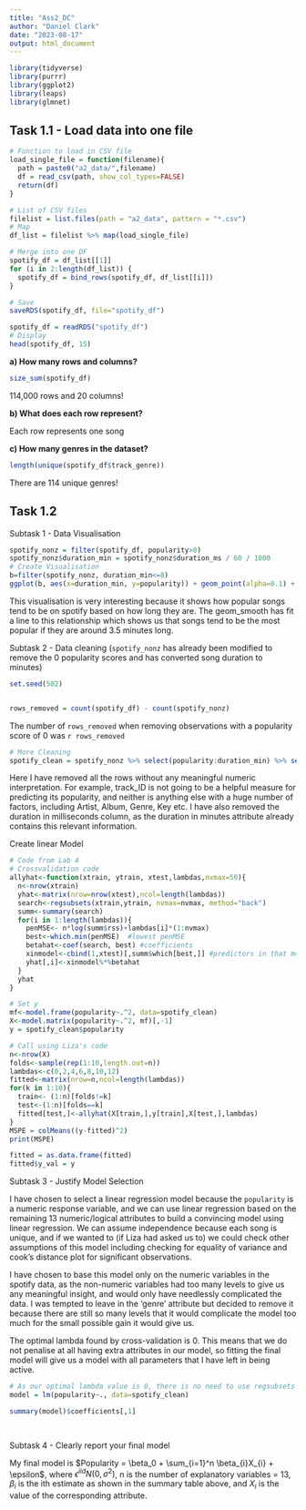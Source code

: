 ```yaml
---
title: "Ass2_DC"
author: "Daniel Clark"
date: "2023-08-17"
output: html_document
---
```


```r
library(tidyverse)
library(purrr)
library(ggplot2)
library(leaps)
library(glmnet)

```



## Task 1.1 - Load data into one file

```r
# Function to load in CSV file 
load_single_file = function(filename){
  path = paste0("a2_data/",filename)
  df = read_csv(path, show_col_types=FALSE)
  return(df)
}

# List of CSV files
filelist = list.files(path = "a2_data", pattern = "*.csv")
# Map
df_list = filelist %>% map(load_single_file)

# Merge into one DF
spotify_df = df_list[[1]]
for (i in 2:length(df_list)) {
  spotify_df = bind_rows(spotify_df, df_list[[i]])
}

# Save
saveRDS(spotify_df, file="spotify_df")
```


```r
spotify_df = readRDS("spotify_df")
# Display
head(spotify_df, 15)
```

**a) How many rows and columns?**
```r
size_sum(spotify_df)
```
114,000 rows and 20 columns!


**b) What does each row represent?**

Each row represents one song


**c) How many genres in the dataset?**
```r
length(unique(spotify_df$track_genre))
```
There are 114 unique genres!

## Task 1.2

Subtask 1 - Data Visualisation

```r
spotify_nonz = filter(spotify_df, popularity>0)
spotify_nonz$duration_min = spotify_nonz$duration_ms / 60 / 1000
# Create Visualisation
b=filter(spotify_nonz, duration_min<=8)
ggplot(b, aes(x=duration_min, y=popularity)) + geom_point(alpha=0.1) + geom_smooth()

```

This visualisation is very interesting because it shows how popular songs tend to be on spotify based on how long they are. The geom_smooth has fit a line to this relationship which shows us that songs tend to be the most popular if they are around 3.5 minutes long.


Subtask 2 - Data cleaning
(`spotify_nonz` has already been modified to remove the 0 popularity scores and has converted song duration to minutes)
```r
set.seed(502)


rows_removed = count(spotify_df) - count(spotify_nonz)
```

The number of `rows_removed` when removing observations with a popularity score of 0 was `r rows_removed`

```r
# More Cleaning
spotify_clean = spotify_nonz %>% select(popularity:duration_min) %>% select(-c(duration_ms, track_genre, key))

```

Here I have removed all the rows without any meaningful numeric interpretation. For example, track_ID is not going to be a helpful measure for predicting its popularity, and neither is anything else with a huge number of factors, including Artist, Album, Genre, Key etc. I have also removed the duration in milliseconds column, as the duration in minutes attribute already contains this relevant information.

Create linear Model

```r
# Code from Lab 4
# Crossvalidation code
allyhat<-function(xtrain, ytrain, xtest,lambdas,nvmax=50){
  n<-nrow(xtrain)
  yhat<-matrix(nrow=nrow(xtest),ncol=length(lambdas))
  search<-regsubsets(xtrain,ytrain, nvmax=nvmax, method="back")
  summ<-summary(search)
  for(i in 1:length(lambdas)){
    penMSE<- n*log(summ$rss)+lambdas[i]*(1:nvmax)
    best<-which.min(penMSE)  #lowest penMSE
    betahat<-coef(search, best) #coefficients
    xinmodel<-cbind(1,xtest)[,summ$which[best,]] #predictors in that model
    yhat[,i]<-xinmodel%*%betahat
  }
  yhat
}

# Set y
mf<-model.frame(popularity~.^2, data=spotify_clean)
X<-model.matrix(popularity~.^2, mf)[,-1]
y = spotify_clean$popularity

# Call using Liza's code
n<-nrow(X)
folds<-sample(rep(1:10,length.out=n))
lambdas<-c(0,2,4,6,8,10,12)
fitted<-matrix(nrow=n,ncol=length(lambdas))
for(k in 1:10){
  train<- (1:n)[folds!=k]
  test<-(1:n)[folds==k]
  fitted[test,]<-allyhat(X[train,],y[train],X[test,],lambdas)  
}
MSPE = colMeans((y-fitted)^2)
print(MSPE)

fitted = as.data.frame(fitted)
fitted$y_val = y
```


Subtask 3 - Justify Model Selection

I have chosen to select a linear regression model because the `popularity` is a numeric response variable, and we can use linear regression based on the remaining 13 numeric/logical attributes to build a convincing model using linear regression. We can assume independence because each song is unique, and if we wanted to (if Liza had asked us to) we could check other assumptions of this model including checking for equality of variance and cook's distance plot for significant observations.

I have chosen to base this model only on the numeric variables in the spotify data, as the non-numeric variables had too many levels to give us any meaningful insight, and would only have needlessly complicated the data. I was tempted to leave in the 'genre' attribute but decided to remove it because there are still so many levels that it would complicate the model too much for the small possible gain it would give us.

The optimal lambda found by cross-validation is 0. This means that we do not penalise at all having extra attributes in our model, so fitting the final model will give us a model with all parameters that I have left in being active.

```r
# As our optimal lambda value is 0, there is no need to use regsubsets to find different parameter sets.
model = lm(popularity~., data=spotify_clean)

summary(model)$coefficients[,1]

  
```



Subtask 4 - Clearly report your final model


My final model is $Popularity = \beta_0 + \sum_{i=1}^n \beta_{i}X_{i} + \epsilon$, where $\epsilon ^{iid} N(0,\sigma^{2})$, n is the number of explanatory variables = 13, $\beta_{i}$ is the ith estimate as shown in the summary table above, and $X_{i}$ is the value of the corresponding attribute.







